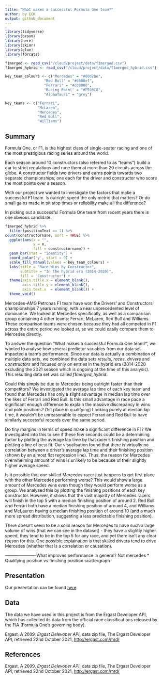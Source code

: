 ```yaml
---
title: "What makes a successful Formula One team?"
author: by ECK
output: github_document
---
```


```r
library(tidyverse)
library(broom)
library(here)
library(skimr)
library(glue)
library(forcats)

f1merged <- read_csv("/cloud/project/data/f1merged.csv")
f1merged_hybrid <- read_csv("/cloud/project/data/f1merged_hybrid.csv")

key_team_colours <- c("Mercedes" = "#00d2be",
                  "Red Bull" = "#0600ef",
                  "Ferrari" = "#dc0000",
                  "Racing Point" = "#F596C8",
                  "AlphaTauri" = "grey")

key_teams <- c("Ferrari", 
               "McLaren",
               "Mercedes",
               "Red Bull",
               "Williams")
```


## Summary

Formula One, or F1, is the highest class of single-seater racing and one of the most prestigious racing series around the world. 

Each season around 10 constructors (also referred to as "teams") build a car to strict regulations and race them at more than 20 circuits across the globe. A constructor fields two drivers and earns points towards two separate championships; one each for the driver and constructor who score the most points over a season.

With our project we wanted to investigate the factors that make a successful F1 team. Is outright speed the only metric that matters? Or do small gains made in pit stop times or reliability make all the difference?

In picking out a successful Formula One team from recent years there is one obvious candidate.

```r

f1merged_hybrid %>%
  filter(positionText == 1) %>%
count(constructorname, sort = TRUE) %>% 
  ggplot(aes(x = "",
             y = n,
             fill = constructorname)) +
  geom_bar(stat = "identity") + 
  coord_polar('y', start = 0) +
  scale_fill_manual(values = key_team_colours) +
  labs(title = "Race Wins by Constructor",
       subtitle = "In the hybrid era (2014-2020)",
       fill = "Constructor") +
  theme(axis.title.x = element_blank(),
        axis.title.y = element_blank(),
        axis.text.x  = element_blank()) +
  theme_void()
```

Mercedes-AMG Petronas F1 team have won the Drivers' and Constructors' championships 7 years running, with a near unprecedented level of dominance. We looked at Mercedes specifically, as well as a comparison group containing 4 other teams: Ferrari, McLaren, Red Bull and Williams. These comparison teams were chosen because they had all competed in F1 across the entire period we looked at, so we could easily compare them to Mercedes directly.

To answer the question "What makes a successful Formula One team?", we wanted to analyse how several predictor variables from our data set impacted a team's performance. Since our data is actually a combination of multiple data sets, we combined the data sets *results, races, drivers* and *constructors* and focused only on entries in the hybrid era (2014-2020 excluding the 2021 season which is ongoing at the time of this analysis). This resulting data set was called *f1merged_hybrid*.

Could this simply be due to Mercedes being outright faster than their competitors? We investigated the average lap time of each key team and found that Mercedes has only a slight advantage in median lap time over the likes of Ferrari and Red Bull. Is this small advantage in race pace a significant enough difference to explain the massive discrepancy in wins and pole positions? (1st place in qualifying) Looking purely at median lap time, it wouldn't be unreasonable to expect Ferrari and Red Bull to have similarly successful records over the same period. 

Do tiny margins in terms of speed make a significant difference in F1? We investigated into this to see if these few seconds could be a determining factor by plotting the average lap time by that racer's finishing position and plotting a line of best fit. Our visualisation found that there is virtually no correlation between a driver's average lap time and their finishing position (shown by an almost flat regression line). Thus, the reason for Mercedes overwhelming amount of wins is unlikely to be because of their slightly higher average speed.

Is it possible that one skilled Mercedes racer just happens to get first place with the other Mercedes performing worse? This would show a large amount of Mercedes wins even though they would perform worse as a group. We analysed this by plotting the finishing positions of each key constructor. However, it shows that the vast majority of Mercedes racers will finish in the top 5 with a median finishing position of around 2. Red Bull and Ferrari both have a median finishing position of around 4, and Williams and McLauren having a median finishing position of around 10 (and a much more spread distribution, suggesting a less predictable finishing position).

There doesn't seem to be a solid reason for Mercedes to have such a large volume of wins (that we can see in the dataset) - they have a slightly higher speed, they tend to be in the top 5 for any race, and yet there isn't any clear reason for this. One possible explaination is that skilled drivers tend to drive Mercedes (whether that is a correlation or causation).



----------------------What improves performance in general? Not mercedes
* Qualifying position vs finishing position scattergraph



## Presentation

Our presentation can be found [here](presentation/presentation.html).

## Data 

The data we have used in this project is from the Ergast Developer API, which has collected its data from the official race classifications released by the FIA (Formula One's governing body).

Ergast, A 2009, *Ergast Delevoper API*, data zip file,
The Ergast Developer API,
retrieved 22nd October 2021, <http://ergast.com/mrd/>

## References

Ergast, A 2009, *Ergast Delevoper API*, data zip file,
The Ergast Developer API,
retrieved 22nd October 2021, <http://ergast.com/mrd/>

